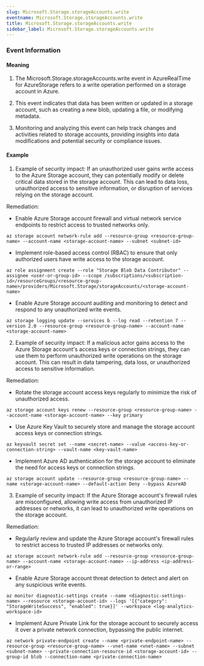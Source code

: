 ```yaml
--- 
slug: Microsoft.Storage.storageAccounts.write
eventname: Microsoft.Storage.storageAccounts.write
title: Microsoft.Storage.storageAccounts.write
sidebar_label: Microsoft.Storage.storageAccounts.write
---
```

                       
### Event Information

#### Meaning

1. The Microsoft.Storage.storageAccounts.write event in AzureRealTime for AzureStorage refers to a write operation performed on a storage account in Azure.

2. This event indicates that data has been written or updated in a storage account, such as creating a new blob, updating a file, or modifying metadata.

3. Monitoring and analyzing this event can help track changes and activities related to storage accounts, providing insights into data modifications and potential security or compliance issues.

#### Example

1. Example of security impact: If an unauthorized user gains write access to the Azure Storage account, they can potentially modify or delete critical data stored in the storage account. This can lead to data loss, unauthorized access to sensitive information, or disruption of services relying on the storage account.

Remediation:
- Enable Azure Storage account firewall and virtual network service endpoints to restrict access to trusted networks only.
```
az storage account network-rule add --resource-group <resource-group-name> --account-name <storage-account-name> --subnet <subnet-id>
```
- Implement role-based access control (RBAC) to ensure that only authorized users have write access to the storage account.
```
az role assignment create --role "Storage Blob Data Contributor" --assignee <user-or-group-id> --scope /subscriptions/<subscription-id>/resourceGroups/<resource-group-name>/providers/Microsoft.Storage/storageAccounts/<storage-account-name>
```
- Enable Azure Storage account auditing and monitoring to detect and respond to any unauthorized write events.
```
az storage logging update --services b --log read --retention 7 --version 2.0 --resource-group <resource-group-name> --account-name <storage-account-name>
```

2. Example of security impact: If a malicious actor gains access to the Azure Storage account's access keys or connection strings, they can use them to perform unauthorized write operations on the storage account. This can result in data tampering, data loss, or unauthorized access to sensitive information.

Remediation:
- Rotate the storage account access keys regularly to minimize the risk of unauthorized access.
```
az storage account keys renew --resource-group <resource-group-name> --account-name <storage-account-name> --key primary
```
- Use Azure Key Vault to securely store and manage the storage account access keys or connection strings.
```
az keyvault secret set --name <secret-name> --value <access-key-or-connection-string> --vault-name <key-vault-name>
```
- Implement Azure AD authentication for the storage account to eliminate the need for access keys or connection strings.
```
az storage account update --resource-group <resource-group-name> --name <storage-account-name> --default-action Deny --bypass AzureAD
```

3. Example of security impact: If the Azure Storage account's firewall rules are misconfigured, allowing write access from unauthorized IP addresses or networks, it can lead to unauthorized write operations on the storage account.

Remediation:
- Regularly review and update the Azure Storage account's firewall rules to restrict access to trusted IP addresses or networks only.
```
az storage account network-rule add --resource-group <resource-group-name> --account-name <storage-account-name> --ip-address <ip-address-or-range>
```
- Enable Azure Storage account threat detection to detect and alert on any suspicious write events.
```
az monitor diagnostic-settings create --name <diagnostic-settings-name> --resource <storage-account-id> --logs '[{"category": "StorageWriteSuccess", "enabled": true}]' --workspace <log-analytics-workspace-id>
```
- Implement Azure Private Link for the storage account to securely access it over a private network connection, bypassing the public internet.
```
az network private-endpoint create --name <private-endpoint-name> --resource-group <resource-group-name> --vnet-name <vnet-name> --subnet <subnet-name> --private-connection-resource-id <storage-account-id> --group-id blob --connection-name <private-connection-name>
```


 